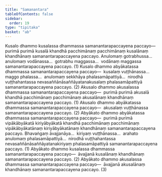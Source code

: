 ```yaml
---
title: "Samanantara"
tableOfContents: false
sidebar:
  order: 19
type: "tipitaka"
basket: "ab"
---
```



<DynamicBreadcrumb />

<Division number="282">

<Paragraph number="861">
Kusalo dhammo kusalassa dhammassa samanantarapaccayena paccayo—  purimā purimā kusalā khandhā pacchimānaṃ pacchimānaṃ kusalānaṃ khandhānaṃ samanantarapaccayena paccayo. Anulomaṃ gotrabhussa…  anulomaṃ vodānassa…  gotrabhu maggassa…  vodānaṃ maggassa samanantarapaccayena paccayo. (1)
</Paragraph>

<Paragraph number="862">
Kusalo dhammo abyākatassa dhammassa samanantarapaccayena paccayo—  kusalaṃ vuṭṭhānassa…  maggo phalassa…  anulomaṃ sekkhāya phalasamāpattiyā…  nirodhā vuṭṭhahantassa nevasaññānāsaññāyatanakusalaṃ phalasamāpattiyā samanantarapaccayena paccayo. (2)
</Paragraph>

<Paragraph number="863">
Akusalo dhammo akusalassa dhammassa samanantarapaccayena paccayo—  purimā purimā akusalā khandhā pacchimānaṃ pacchimānaṃ akusalānaṃ khandhānaṃ samanantarapaccayena paccayo. (1)
</Paragraph>

<Paragraph number="864">
Akusalo dhammo abyākatassa dhammassa samanantarapaccayena paccayo—  akusalaṃ vuṭṭhānassa samanantarapaccayena paccayo. (2)
</Paragraph>

<Paragraph number="865">
Abyākato dhammo abyākatassa dhammassa samanantarapaccayena paccayo—  purimā purimā vipākābyākatā kiriyābyākatā khandhā pacchimānaṃ pacchimānaṃ vipākābyākatānaṃ kiriyābyākatānaṃ khandhānaṃ samanantarapaccayena paccayo. Bhavaṅgaṃ āvajjanāya…  kiriyaṃ vuṭṭhānassa…  arahato anulomaṃ phalasamāpattiyā…  nirodhā vuṭṭhahantassa nevasaññānāsaññāyatanakiriyaṃ phalasamāpattiyā samanantarapaccayena paccayo. (1)
</Paragraph>

<Paragraph number="866">
Abyākato dhammo kusalassa dhammassa samanantarapaccayena paccayo—  āvajjanā kusalānaṃ khandhānaṃ samanantarapaccayena paccayo. (2)
</Paragraph>

<Paragraph number="867">
Abyākato dhammo akusalassa dhammassa samanantarapaccayena paccayo—  āvajjanā akusalānaṃ khandhānaṃ samanantarapaccayena paccayo. (3)
</Paragraph>
</Division>